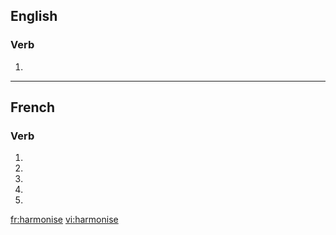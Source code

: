 {{also|harmonisé}}
==English==

===Verb===
{{en-verb|harmonis|es}}

# {{alternative spelling of|harmonize}}

----

==French==

===Verb===
{{fr-verb-form}}

# {{form of|[[first-person|First-person]] [[singular]] [[present indicative]]|harmoniser|lang=French}}
# {{form of|[[third-person|Third-person]] [[singular]] [[present indicative]]| harmoniser|lang=French}}
# {{form of|First-person singular [[present subjunctive]]|harmoniser|lang=French}}
# {{form of|[[third-person|Third-person]] singular [[present subjunctive]]| harmoniser|lang=French}}
# {{form of|Second-person singular [[imperative]]|harmoniser |lang=French}}

[[fr:harmonise]]
[[vi:harmonise]]
